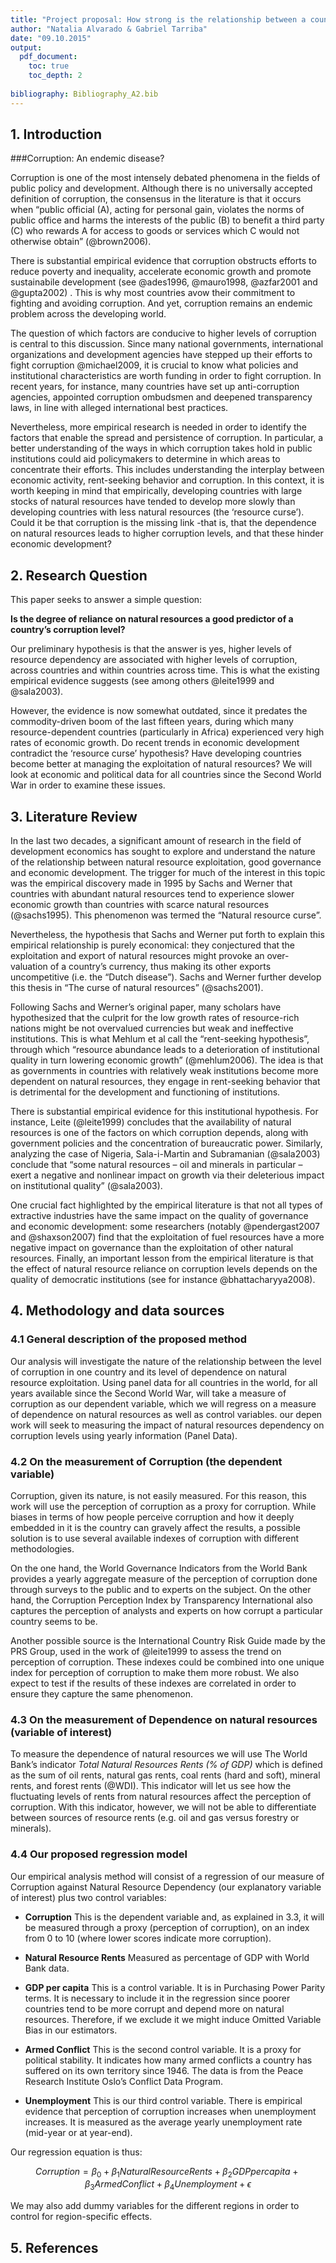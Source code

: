 ```yaml
---
title: "Project proposal: How strong is the relationship between a country's degree of dependence on natural resource rents and its corruption level?"
author: "Natalia Alvarado & Gabriel Tarriba"
date: "09.10.2015"
output: 
  pdf_document:
    toc: true
    toc_depth: 2
  
bibliography: Bibliography_A2.bib
---
```

## 1. Introduction 

###Corruption: An endemic disease?

Corruption is one of the most intensely debated phenomena in the fields of public policy and development. Although there is no universally accepted definition of corruption, the consensus in the literature is that it occurs when "public official (A), acting for personal gain, violates the norms of public office and harms the interests of the public (B) to benefit a third party (C) who rewards A for access to goods or services which C would not otherwise obtain" (@brown2006).


There is substantial empirical evidence that corruption obstructs efforts to reduce poverty and inequality, accelerate economic growth and promote sustainabile development (see @ades1996, @mauro1998, @azfar2001 and @gupta2002) . This is why most countries avow their commitment to fighting and avoiding corruption. And yet, corruption remains an endemic problem across the developing world.

The question of which factors are conducive to higher levels of corruption is central to this discussion. Since many national governments, international organizations and development agencies have stepped up their efforts to fight corruption @michael2009, it is crucial to know what policies and institutional characteristics are worth funding in order to fight corruption. In recent years, for instance, many countries have set up anti-corruption agencies, appointed corruption ombudsmen and deepened transparency laws, in line with alleged international best practices.

Nevertheless, more empirical research is needed in order to identify the factors that enable the spread and persistence of corruption. In particular, a better understanding of the ways in which corruption takes hold in public institutions could aid policymakers to determine in which areas to concentrate their efforts. This includes understanding the interplay between economic activity, rent-seeking behavior and corruption. In this context, it is worth keeping in mind that empirically, developing countries with large stocks of natural resources have tended to develop more slowly than developing countries with less natural resources (the 'resource curse'). Could it be that corruption is the missing link -that is, that the dependence on natural resources leads to higher corruption levels, and that these hinder economic development? 

## 2. Research Question 

This paper seeks to answer a simple question:

**Is the degree of reliance on natural resources a good predictor of a country's corruption level?**

Our preliminary hypothesis is that the answer is yes, higher levels of resource dependency are associated with higher levels of corruption, across countries and within countries across time. This is what the existing empirical evidence suggests (see among others @leite1999 and @sala2003). 

However, the evidence is now somewhat outdated, since it predates the commodity-driven boom of the last fifteen years, during which many resource-dependent countries (particularly in Africa) experienced very high rates of economic growth. Do recent trends in economic development contradict the 'resource curse' hypothesis? Have developing countries become better at managing the exploitation of natural resources? We will look at economic and political data for all countries since the Second World War in order to examine these issues.

## 3. Literature Review

In the last two decades, a significant amount of research in the field of development economics has sought to explore and understand the nature of the relationship between natural resource exploitation, good governance and economic development. 
The trigger for much of the interest in this topic was the empirical discovery made in 1995 by Sachs and Werner that countries with abundant natural resources tend to experience slower economic growth than countries with scarce natural resources (@sachs1995). This phenomenon was termed the “Natural resource curse”. 

Nevertheless, the hypothesis that Sachs and Werner put forth to explain this empirical relationship is purely economical: they conjectured that the exploitation and export of natural resources might provoke an over-valuation of a country’s currency, thus making its other exports uncompetitive (i.e. the “Dutch disease”). Sachs and Werner further develop this thesis in “The curse of natural resources” (@sachs2001).

Following Sachs and Werner’s original paper, many scholars have hypothesized that the culprit for the low growth rates of resource-rich nations might be not overvalued currencies but weak and ineffective institutions. This is what Mehlum et al call the “rent-seeking hypothesis”, through which “resource abundance leads to a deterioration of institutional quality in turn lowering economic growth” (@mehlum2006). The idea is that as governments in countries with relatively weak institutions become more dependent on natural resources, they engage in rent-seeking behavior that is detrimental for the development and functioning of institutions.

There is substantial empirical evidence for this institutional hypothesis. For instance, Leite (@leite1999) concludes that the availability of natural resources is one of the factors on which corruption depends, along with government policies and the concentration of bureaucratic power. Similarly, analyzing the case of Nigeria, Sala-i-Martin and Subramanian (@sala2003) conclude that “some natural resources – oil and minerals in particular – exert a negative and nonlinear impact on growth via their deleterious impact on institutional quality” (@sala2003). 

One crucial fact highlighted by the empirical literature is that not all types of extractive industries have the same impact on the quality of governance and economic development: some researchers (notably @pendergast2007 and @shaxson2007) find that the exploitation of fuel resources have a more negative impact on governance than the exploitation of other natural resources. 
Finally, an important lesson from the empirical literature is that the effect of natural resource reliance on corruption levels depends on the quality of democratic institutions (see for instance @bhattacharyya2008). 

## 4. Methodology and data sources

### 4.1 General description of the proposed method

Our analysis will investigate the nature of the relationship between the level of corruption in one country and its level of dependence on natural resource exploitation. Using panel data for all countries in the world, for all years available since the Second World War, will take a measure of corruption as our dependent variable, which we will regress on a measure of dependence on natural resources as well as control variables.  our depen   work will seek to  measuring the impact of natural resources dependency on corruption levels using yearly information (Panel Data).

### 4.2 On the measurement of Corruption (the dependent variable)

Corruption, given its nature, is not easily measured. For this reason, this work will use the perception of corruption as a proxy for corruption. While biases in terms of how people perceive corruption and how it deeply embedded in it is the country can gravely affect the results, a possible solution is to use several available indexes of corruption with different methodologies. 

On the one hand, the World Governance Indicators from the World Bank provides a yearly aggregate measure of the perception of corruption done through surveys to the public and to experts on the subject. On the other hand, the Corruption Perception Index by Transparency International also captures the perception of analysts and experts on how corrupt a particular country seems to be. 

Another possible source is the International Country Risk Guide made by the PRS Group, used in the work of @leite1999 to assess the trend on perception of corruption. These indexes could be combined into one unique index for perception of corruption to make them more robust. We also expect to test if the results of these indexes are correlated in order to ensure they capture the same phenomenon.

### 4.3 On the measurement of Dependence on natural resources (variable of interest)

To measure the dependence of natural resources we will use The World Bank's indicator *Total Natural Resources Rents (% of GDP)* which is defined as the sum of oil rents, natural gas rents, coal rents (hard and soft), mineral rents, and forest rents (@WDI). This indicator will let us see how the fluctuating levels of rents from natural resources affect the perception of corruption. With this indicator, however, we will not be able to differentiate between sources of resource rents (e.g. oil and gas versus forestry or minerals).

### 4.4 Our proposed regression model

Our empirical analysis method will consist of a regression of our measure of Corruption against Natural Resource Dependency (our explanatory variable of interest) plus two control variables:

- **Corruption** This is the dependent variable and, as explained in 3.3, it will be measured through a proxy (perception of corruption), on an index from 0 to 10 (where lower scores indicate more corruption). 

- **Natural Resource Rents** Measured as percentage of GDP with World Bank data. 

- **GDP per capita** This is a control variable. It is in Purchasing Power Parity terms. It is necessary to include it in the regression since poorer countries tend to be more corrupt and depend more on natural resources. Therefore, if we exclude it we might induce Omitted Variable Bias in our estimators.

- **Armed Conflict** This is the second control variable. It is a proxy for political stability. It indicates how many armed conflicts a country has suffered on its own territory since 1946. The data is from the Peace Research Institute Oslo's Conflict Data Program.

- **Unemployment** This is our third control variable. There is empirical evidence that perception of corruption increases when unemployment increases. It is measured as the average yearly unemployment rate (mid-year or at year-end).

Our regression equation is thus: 

$$Corruption=\beta_0+\beta_1 NaturalResourceRents +\beta_2 GDPpercapita + \beta_3 ArmedConflict + \beta_4 Unemployment + \epsilon$$

We may also add dummy variables for the different regions in order to control for region-specific effects.


## 5. References
